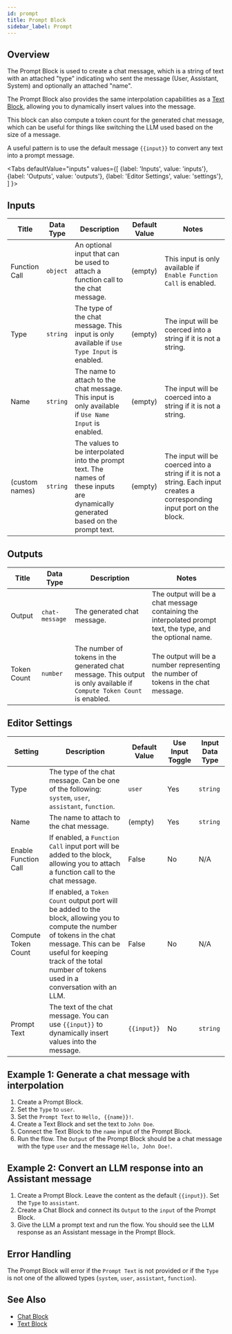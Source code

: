 ```yaml
---
id: prompt
title: Prompt Block
sidebar_label: Prompt
---
```



## Overview

The Prompt Block is used to create a chat message, which is a string of text with an attached "type" indicating who sent the message (User, Assistant, System) and optionally an attached "name".

The Prompt Block also provides the same interpolation capabilities as a [Text Block](./text.mdx), allowing you to dynamically insert values into the message.

This block can also compute a token count for the generated chat message, which can be useful for things like switching the LLM used based on the size of a message.

A useful pattern is to use the default message `{{input}}` to convert any text into a prompt message.

<Tabs
  defaultValue="inputs"
  values={[
    {label: 'Inputs', value: 'inputs'},
    {label: 'Outputs', value: 'outputs'},
    {label: 'Editor Settings', value: 'settings'},
  ]
}>

<TabItem value="inputs">

## Inputs

| Title          | Data Type | Description                                                                                                                       | Default Value | Notes                                                                                                                     |
| -------------- | --------- | --------------------------------------------------------------------------------------------------------------------------------- | ------------- | ------------------------------------------------------------------------------------------------------------------------- |
| Function Call  | `object`  | An optional input that can be used to attach a function call to the chat message.                                                 | (empty)       | This input is only available if `Enable Function Call` is enabled.                                                        |
| Type           | `string`  | The type of the chat message. This input is only available if `Use Type Input` is enabled.                                        | (empty)       | The input will be coerced into a string if it is not a string.                                                            |
| Name           | `string`  | The name to attach to the chat message. This input is only available if `Use Name Input` is enabled.                              | (empty)       | The input will be coerced into a string if it is not a string.                                                            |
| (custom names) | `string`  | The values to be interpolated into the prompt text. The names of these inputs are dynamically generated based on the prompt text. | (empty)       | The input will be coerced into a string if it is not a string. Each input creates a corresponding input port on the block. |

</TabItem>

<TabItem value="outputs">

## Outputs

| Title       | Data Type      | Description                                                                                                            | Notes                                                                                                       |
| ----------- | -------------- | ---------------------------------------------------------------------------------------------------------------------- | ----------------------------------------------------------------------------------------------------------- |
| Output      | `chat-message` | The generated chat message.                                                                                            | The output will be a chat message containing the interpolated prompt text, the type, and the optional name. |
| Token Count | `number`       | The number of tokens in the generated chat message. This output is only available if `Compute Token Count` is enabled. | The output will be a number representing the number of tokens in the chat message.                          |

</TabItem>

<TabItem value="settings">

## Editor Settings

| Setting              | Description                                                                                                                                                                                                                                 | Default Value | Use Input Toggle | Input Data Type |
| -------------------- | ------------------------------------------------------------------------------------------------------------------------------------------------------------------------------------------------------------------------------------------- | ------------- | ---------------- | --------------- |
| Type                 | The type of the chat message. Can be one of the following: `system`, `user`, `assistant`, `function`.                                                                                                                                       | `user`        | Yes              | `string`        |
| Name                 | The name to attach to the chat message.                                                                                                                                                                                                     | (empty)       | Yes              | `string`        |
| Enable Function Call | If enabled, a `Function Call` input port will be added to the block, allowing you to attach a function call to the chat message.                                                                                                             | False         | No               | N/A             |
| Compute Token Count  | If enabled, a `Token Count` output port will be added to the block, allowing you to compute the number of tokens in the chat message. This can be useful for keeping track of the total number of tokens used in a conversation with an LLM. | False         | No               | N/A             |
| Prompt Text          | The text of the chat message. You can use `{{input}}` to dynamically insert values into the message.                                                                                                                                        | `{{input}}`   | No               | `string`        |

</TabItem>

</Tabs>

## Example 1: Generate a chat message with interpolation

1. Create a Prompt Block.
2. Set the `Type` to `user`.
3. Set the `Prompt Text` to `Hello, {{name}}!`.
4. Create a Text Block and set the text to `John Doe`.
5. Connect the Text Block to the `name` input of the Prompt Block.
6. Run the flow. The `Output` of the Prompt Block should be a chat message with the type `user` and the message `Hello, John Doe!`.

## Example 2: Convert an LLM response into an Assistant message

1. Create a Prompt Block. Leave the content as the default `{{input}}`. Set the `Type` to `assistant`.
2. Create a Chat Block and connect its `Output` to the `input` of the Prompt Block.
3. Give the LLM a prompt text and run the flow. You should see the LLM response as an Assistant message in the Prompt Block.

## Error Handling

The Prompt Block will error if the `Prompt Text` is not provided or if the `Type` is not one of the allowed types (`system`, `user`, `assistant`, `function`).


## See Also

- [Chat Block](./chat.mdx)
- [Text Block](./text.mdx)
